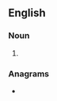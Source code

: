 ==English==

===Noun===
{{head|en|noun form}}

# {{plural of|en|spree}}

===Anagrams===
* {{anagrams|en|a=eeprss|Espers|Perses|Persse|espers|perses|speers|speres|sperse}}